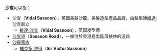 '''沙宣'''可以指：
* 沙宣（'''Vidal Sassoon'''），英國美髮沙龍、美髮造型產品品牌，由髮型師[[維達·沙宣|維達·沙宣]]創立
** [[維達·沙宣|維達·沙宣]]（'''Vidal Sassoon'''），英国发型师
* [[沙宣道|沙宣道]]（'''Sassoon Road'''），一條位於香港島南區薄扶林的道路
*[[沙遜家族|沙遜家族]] 
** [[維克多·沙遜|維克多·沙遜]]（'''Sir Victor Sassoon'''）
{{disambig|Cat=二字譯名消歧義}}